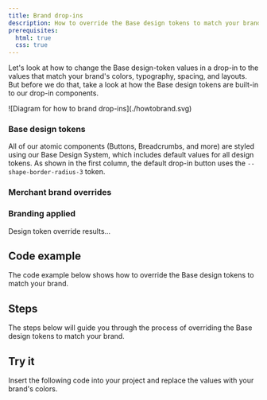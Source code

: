 ```yaml
---
title: Brand drop-ins
description: How to override the Base design tokens to match your brand.
prerequisites:
  html: true
  css: true
---
```



Let's look at how to change the Base design-token values in a drop-in to the values that match your brand's colors, typography, spacing, and layouts. But before we do that, take a look at how the Base design tokens are built-in to our drop-in components.

<Diagram caption="How to override the Base design tokens.">
  ![Diagram for how to brand drop-ins](./howtobrand.svg)
</Diagram>

<Steps>

### Base design tokens

All of our atomic components (Buttons, Breadcrumbs, and more) are styled using our Base Design System, which includes default values for all design tokens. As shown in the first column, the default drop-in button uses the `--shape-border-radius-3` token.

<CodeImport code={base} title="Base design tokens" lang="css" frame="none" />

### Merchant brand overrides

### Branding applied

Design token override results...

</Steps>

## Code example

The code example below shows how to override the Base design tokens to match your brand.

## Steps

The steps below will guide you through the process of overriding the Base design tokens to match your brand.

## Try it

Insert the following code into your project and replace the values with your brand's colors.
